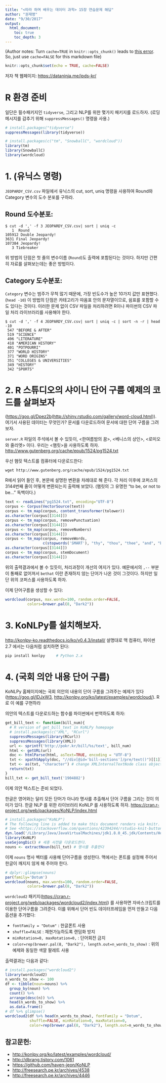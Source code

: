 ```yaml
---
title: "<따라 하며 배우는 데이터 과학> 15장 연습문제 해답"
author: "권재명"
date: "9/30/2017"
output:
  html_document:
    toc: true
    toc_depth: 3
---
```


(Author notes: Turn `cache=TRUE` in `knitr::opts_chunk()`
leads to [this error](https://stackoverflow.com/questions/42394244).
So, just use `cache=FALSE` for this markdown file)

```r
knitr::opts_chunk$set(echo = TRUE, cache=FALSE)
```


저자 책 웹페이지: <https://dataninja.me/ipds-kr/>


# R 환경 준비
일단은 필수패키지인 `tidyverse`, 그리고 
NLP를 위한 몇가지 패키지를 로드하자.
(로딩 메시지를 감추기 위해 `suppressMessages()` 명령을 사용.)
```r
# install.packages("tidyverse")
suppressMessages(library(tidyverse))

# install.packages(c("tm", "SnowballC", "wordcloud"))
library(tm)
library(SnowballC)
library(wordcloud)
```


# 1. (유닉스 명령)
`JEOPARDY_CSV.csv` 파일에서 유닉스의 cut, sort, uniq 명령을 사용하여 
Round와 Category 변수의 도수 분포를 구하라.

## Round 도수분포:
```
$ cut -d ',' -f 3 JEOPARDY_CSV.csv| sort | uniq -c
   1  Round
105912 Double Jeopardy!
3631 Final Jeopardy!
107384 Jeopardy!
   3 Tiebreaker
```
위 방법의 단점은 첫 줄의 변수이름 (`Round`)도 출력에 포함된다는 것이다.
하지만 간편히 자료를 살펴보는데는 좋은 방법이다.

## Category 도수분포:
`Category` 변수는 범주가 무척 많기 때문에,
가장 빈도수가 높은 10가지 값만 표현했다. (`head -10`)
이 방법의 단점은 카테고리가 따옴표 안의 문자열이므로, 쉼표를 포함할 수도
있다는 것이다. 이러한 문제 없이 CSV 파일을 처리하려면 R이나 파이썬의
CSV 파일 처리 라이브러리를 사용해야 한다.
```
$ cut -d ',' -f 4 JEOPARDY_CSV.csv| sort | uniq -c | sort -n -r | head -10
 547 "BEFORE & AFTER"
 519 "SCIENCE"
 496 "LITERATURE"
 418 "AMERICAN HISTORY"
 401 "POTPOURRI"
 377 "WORLD HISTORY"
 371 "WORD ORIGINS"
 351 "COLLEGES & UNIVERSITIES"
 349 "HISTORY"
 342 "SPORTS"

```


# 2. R 스튜디오의 샤이니 단어 구름 예제의 코드를 살펴보자
(<https://goo.gl/Dpez2b>(<http://shiny.rstudio.com/gallery/word-cloud.html>)). 
여기서 사용된 데이터는 무엇인가? 
문서를 다운로드하여 문서에 대한 단어 구름을 그려보자.

`server.R` 파일의 주석에서 볼 수 있듯이,
<한여름밤의 꿈>,  <베니스의 상인>, <로미오와 줄리엣> 이다. 우리는
<햄릿>을 사용하도록 하자.
<http://www.gutenberg.org/cache/epub/1524/pg1524.txt>

우선 햄릿 텍스트를 컴퓨터에 다운로드한다:
```
wget http://www.gutenberg.org/cache/epub/1524/pg1524.txt
```

R에서 읽어 들인 후,
본문에 설명한 변환을 차례대로 해 준다.
각 처리 이후에 코퍼스의 3144번째 줄이 어떻게 변환되는지
출력해 보았다.
(햄릿의 그 유명한 "to be, or not to be..." 독백이다.)
```r
text <- readLines("pg1524.txt", encoding="UTF-8")
corpus <- Corpus(VectorSource(text))
corpus <- tm_map(corpus, content_transformer(tolower))
as.character(corpus[[3144]])
corpus <- tm_map(corpus, removePunctuation)
as.character(corpus[[3144]])
corpus <- tm_map(corpus, removeNumbers)
as.character(corpus[[3144]])
corpus <- tm_map(corpus, removeWords,
                 c(stopwords('SMART'), "thy", "thou", "thee", "and", "but"))
as.character(corpus[[3144]])
corpus <- tm_map(corpus, stemDocument)
as.character(corpus[[3144]])
```

위의 출력결과에서 볼 수 있듯이, 
처리과정이 개선의 여지가 있다.
예문에서의 `,--` 부분이 통째로 없어져서 `bethat` 이란 존재하지 않는
단어가 나온 것이 그것이다.
하지만 일단 위의 코퍼스를 사용하도록 하자.

이제 단어구름을 생성할 수 있다:
```r
wordcloud(corpus, max.words=100, random.order=FALSE,
          colors=brewer.pal(8, "Dark2"))
```




# 3. KoNLPy를 설치해보자.
<http://konlpy-ko.readthedocs.io/ko/v0.4.3/install/> 
설명대로 
맥 컴퓨터, 파이썬 2.7 에서는 다음처럼 설치하면 된다:

```bash
pip install konlpy     # Python 2.x
```


# 4. (국회 의안 내용 단어 구름)
KoNLPy 홈페이지에는 국회 의안의 내용의 단어 구름을 그려주는 예제가 있다
(<https://goo.gl/lDJxW3>, 
<http://konlpy.org/ko/latest/examples/wordcloud/>). 
R로 이 예를 구현하라



의안의 텍스트를 다운로드하는 함수를 파이썬에서 번역하도록 하자:
```r
get_bill_text <- function(bill_num){
  # R version of get_bill_text in KoNLPy homepage
  # install.packages(c("XML", "RCurl")
  suppressMessages(library(RCurl))
  suppressMessages(library(XML))
  url <- sprintf('http://pokr.kr/bill/%s/text', bill_num)
  html <- getURL(url)
  doc <- htmlParse(html, asText=TRUE, encoding = "UTF-8")
  txt <- xpathSApply(doc, "//div[@id='bill-sections']/pre/text()")[[1]]
  txt <- as(txt, "character") # change XMLInternalTextNode class object to chars
  return(txt)
}
bill_txt <- get_bill_text('1904882')
```

이제 의안 텍스트는 준비 되었다.


한글은 영어와는 달리 모든 단어가 아니라
명사를 추출해서 단어 구름을 그리는 것이 의미가 있다.
한글 NLP 를 위한 라이브러리 KoNLP 를 사용하도록 하자.
<https://cran.r-project.org/web/packages/KoNLP/index.html>

```r
# install.packages("KoNLP")
# The following line is added to make this document renders via knitr.
# See <https://stackoverflow.com/questions/42394244/rstudio-knit-button-fail-to-load-rjava>
dyn.load('/Library/Java/JavaVirtualMachines/jdk1.8.0_45.jdk/Contents/Home/jre/lib/server/libjvm.dylib')
library(KoNLP)
useSejongDic() # 세종 사전을 다운로드한다.
nouns <- extractNoun(bill_txt) # 명사를 추출한다
```


이제 `nouns` 명사 벡터를 사용해 단어구름을 생성한다.
맥에서는 폰트를 설정해 주어서 한글이 깨지지 않게 해 주어야 한다.
```r
# dplyr::glimpse(nouns)
par(family='Dotum')
wordcloud(nouns, max.words=100, random.order=FALSE,
          colors=brewer.pal(8, "Dark2"))
```

`wordcloud2` 패키지(<https://cran.r-project.org/web/packages/wordcloud2/index.html>)
를 사용하면 자바스크립트를 이용한 단어구름을 그려준다. 
이를 위해서 단어 빈도 데이터프레임을 먼저 만들고 다음 옵션을 추가했다:

- `fontFamily = "Dotum"` : 한글폰트 사용
- `shuffle=FALSE` : 재현가능하도록 랜덤화 방지
- `minRotation=0, maxRotation=0,` : 단어회전 금지
- `color=rep(brewer.pal(8, "Dark2"), length.out=n_words_to_show)` : 
    위의 예제와 동일한 색깔 팔레트 사용

출력결과는 다음과 같다:

```r
# install.packages("wordcloud2")
library(wordcloud2)
n_words_to_show <- 100
df <- tibble(noun=nouns) %>% 
  group_by(noun) %>% 
  count() %>% 
  arrange(desc(n)) %>%
  head(n_words_to_show) %>%
  as.data.frame()
# df %>% glimpse()
wordcloud2(df %>% head(n_words_to_show), fontFamily = "Dotum",
           shuffle=FALSE, minRotation=0, maxRotation=0,
           color=rep(brewer.pal(8, "Dark2"), length.out=n_words_to_show))
```


## 참고문헌:

- <http://konlpy.org/ko/latest/examples/wordcloud/>
- <http://dbrang.tistory.com/1061>
- <https://github.com/haven-jeon/KoNLP>
- <http://freesearch.pe.kr/archives/4538>
- <http://freesearch.pe.kr/archives/4446>
